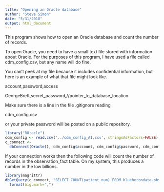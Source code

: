 ```yaml
---
title: "Opening an Oracle database"
author: "Steve Simon"
date: "5/31/2018"
output: html_document
---
```


This program shows how to open an Oracle database and count the number of records.

To open Oracle, you need to have a small text file stored with information about Oracle. For the purposes of this program, I have used a file called cdm_config.csv, but any name will do fine.

You can't peek at my file because it includes confidential information, but here is an example of what that file might look like.

account,password,access

GeorgeBrett,secret_password,//pointer_to_database_location

Make sure there is a line in the file .gitignore reading

cdm_config.csv

or your private password will be posted on a public repository.

```r
library("ROracle")
cdm_config <- read.csv('../cdm_config_A1.csv', stringsAsFactors=FALSE)
c_connect <-
  dbConnect(Oracle(), cdm_config$account, cdm_config$password, cdm_config$access)
```

If your connection works then the following code will count the number of records in the observation_fact table. On my system, this produces a number in the low billions.

```r
library(magrittr)
dbGetQuery(c_connect, "SELECT COUNT(patient_num) FROM blueherondata.observation_fact") %>%
  format(big.mark=",")
```
